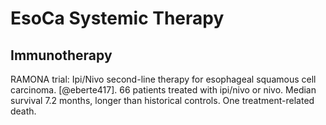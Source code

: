 # EsoCa Systemic Therapy {#eso_systemic}

## Immunotherapy

RAMONA trial: Ipi/Nivo second-line therapy for esophageal squamous cell carcinoma. [@eberte417]. 66 patients treated with ipi/nivo or nivo. Median survival 7.2 months, longer than historical controls. One treatment-related death.
